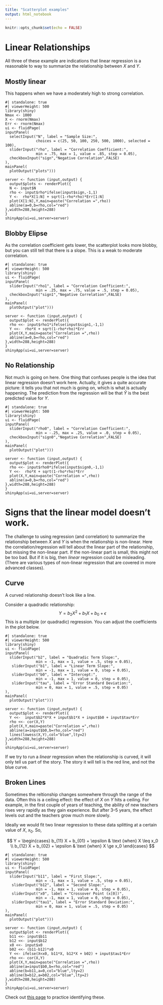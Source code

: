 ```yaml
---
title: "Scatterplot examples"
output: html_notebook
---
```


```r
knitr::opts_chunk$set(echo = FALSE)
```


# Linear Relationships

All three of these example are indications that linear regression is a reasonable to way to summarize the relationship between $X$ and $Y$.


## Mostly linear

This happens when we have a moderately high to strong correlation.


```shinylive-r
#| standalone: true
#| viewerHeight: 500
library(shiny)
Nmax <- 1000
X <- rnorm(Nmax)
Err <- rnorm(Nmax)
ui <- fluidPage(
inputPanel(
  selectInput("N", label = "Sample Size:",
              choices = c(25, 50, 100, 250, 500, 1000), selected = 100),
  sliderInput("rho", label = "Correlation Coefficient:",
              min = .75, max = 1, value = .85, step = 0.05),
  checkboxInput("sign","Negative Correlation",FALSE)
),
mainPanel(
  plotOutput("plots")))

server <- function (input,output) {
  output$plots <- renderPlot({
  N <- input$N
  rho <- input$rho*ifelse(input$sign,-1,1)
  Y <-  rho*X[1:N] + sqrt(1-rho*rho)*Err[1:N]
  plot(X[1:N],Y,main=paste("Correlation =",rho))
  abline(a=0,b=rho,col="red")
},width=288,height=288)
}
shinyApp(ui=ui,server=server)
```



## Blobby Elipse

As the correlation coefficient gets lower, the scatterplot looks more blobby, but you can still tell that there is a slope.  This is a weak to moderate correlation.

```shinylive-r
#| standalone: true
#| viewerHeight: 500
library(shiny)
ui <- fluidPage(
inputPanel(
  sliderInput("rho1", label = "Correlation Coefficient:",
              min = .25, max = .75, value = .5, step = 0.05),
  checkboxInput("sign1","Negative Correlation",FALSE)
),
mainPanel(
  plotOutput("plot")))

server <- function (input,output) {
  output$plot <- renderPlot({
  rho <<- input$rho1*ifelse(input$sign1,-1,1)
  Y <<-  rho*X + sqrt(1-rho*rho)*Err
  plot(X,Y,main=paste("Correlation =",rho))
  abline(a=0,b=rho,col="red")
},width=288,height=288)
}
shinyApp(ui=ui,server=server)
```

## No Relationship

Not much is going on here.  One thing that confuses people is the idea
that linear regression doesn't work here.  Actually, it gives a quite
accurate picture: it tells you that not much is going on, which is
what is actually happening.  The prediction from the regression will
be that $\bar Y$ is the best predicted value for $Y$.


```shinylive-r
#| standalone: true
#| viewerHeight: 500
library(shiny)
ui <- fluidPage(
inputPanel(
  sliderInput("rho0", label = "Correlation Coefficient:",
              min = -.25, max = .25, value = .0, step = 0.05),
  checkboxInput("sign0","Negative Correlation",FALSE)
),
mainPanel(
  plotOutput("plot")))

server <- function (input,output) {
  output$plot <- renderPlot({
  rho <<- input$rho0*ifelse(input$sign0,-1,1)
  Y <<-  rho*X + sqrt(1-rho*rho)*Err
  plot(X,Y,main=paste("Correlation =",rho))
  abline(a=0,b=rho,col="red")
},width=288,height=288)
}
shinyApp(ui=ui,server=server)
```



# Signs that the linear model doesn't work.

The challenge to using regression (and correlation) to summarize the
relationship between $X$ and $Y$ is when the relationship is
non-linear.  Here the correlation/regression will tell about the
linear part of the relationship, but missing the non-linear part.  If
the non-linear part is small, this might not be too bad.  But if it is
big, then _linear_ regression could be misleading.  (There are various
types of non-linear regression that are covered in more advanced
classes).


## Curve

A curved relationship doesn't look like a line.  

Consider a quadradic relationship:
$$ Y = b_2 X^2 + b_1 X + b_0 + \epsilon$$
This is a multiple (or quadradic) regression.  You can adjust the coefficients in the plot below.


```shinylive-r
#| standalone: true
#| viewerHeight: 500
library(shiny)
ui <- fluidPage(
inputPanel(
  sliderInput("b2", label = "Quadradic Term Slope:",
              min = -1, max = 1, value = .5, step = 0.05),
   sliderInput("b1", label = "Linear Term Slope:",
              min = -1, max = 1, value = 0, step = 0.05),
   sliderInput("b0", label = "Intercept:",
              min = -1, max = 1, value = 0, step = 0.05),
   sliderInput("tau", label = "Error Standard Deviation:",
              min = 0, max = 1, value = .5, step = 0.05)
),
mainPanel(
  plotOutput("plot")))

server <- function (input,output) {
  output$plot <- renderPlot({
  Y <<-  input$b2*X*X + input$b1*X + input$b0 + input$tau*Err
  rho <<- cor(X,Y)
  plot(X,Y,main=paste("Correlation =",rho))
  abline(a=input$b0,b=rho,col="red")
  lines(lowess(X,Y),col="blue",lty=2)
},width=288,height=288)
}
shinyApp(ui=ui,server=server)
```

If we try to run a _linear_ regression when the relationship is
curved, it will only tell us part of the story.  The story it will
tell is the red line, and not the blue curve.

## Broken Lines

Sometimes the reltionship changes somewhere through the range of the
data.  Often this is a ceiling effect: the effect of $X$ on $Y$ hits a
ceiling.  For example, in the first couple of years of teaching, the
ability of new teachers rises very rapidly as they gain experience.
But after 3--5 years, the effect levels out and the teachers grow much
more slowly.

Ideally we would fit two linear regression to these data splitting at
a certain value of $X$, $x_0$.  So,

$$ Y = \begin{cases}
 b_{11} X + b_{01} + \epsilon & \text {when} X \leq x_0 \\
 b_{12} X + b_{02} + \epsilon & \text {when} X \ge x_0
 \end{cases}
 $$
 

```shinylive-r
#| standalone: true
#| viewerHeight: 500
library(shiny)
ui <- fluidPage(
inputPanel(
  sliderInput("b11", label = "First Slope:",
              min = -1, max = 1, value = .5, step = 0.05),
   sliderInput("b12", label = "Second Slope:",
              min = -1, max = 1, value = 0, step = 0.05),
   sliderInput("x0", label = "Crossover Point (x[0])",
              min = -1, max = 1, value = 0, step = 0.05),
   sliderInput("tau1", label = "Error Standard Deviation:",
              min = 0, max = 1, value = .5, step = 0.05)
),
mainPanel(
  plotOutput("plot")))

server <- function (input,output) {
  output$plot <- renderPlot({
  b11 <<- input$b11
  b12 <<- input$b12
  x0 <<- input$x0
  b02 <<- (b11-b12)*x0 
  Y <<- ifelse(X<x0, b11*X, b12*X + b02) + input$tau1*Err
  rho <<- cor(X,Y)
  plot(X,Y,main=paste("Correlation =",rho))
  abline(a=input$b0,b=rho,col="red")
  abline(b=b11,a=0,col="blue",lty=2)
  abline(b=b12,a=b02,col="blue",lty=2)
},width=288,height=288)
}
shinyApp(ui=ui,server=server)
```

Check out [this
page](https://pluto.coe.fsu.edu/rdemos/CorrelationQuiz) to practice
identifying these.

